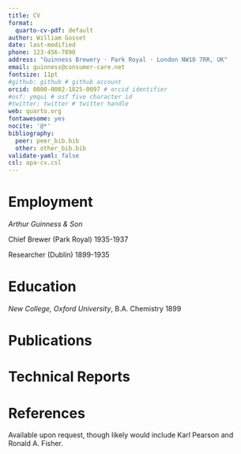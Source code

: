 ```yaml
---
title: CV
format:
  quarto-cv-pdf: default
author: William Gosset
date: last-modified
phone: 123-456-7890
address: "Guinness Brewery · Park Royal · London NW10 7RR, UK"
email: guinness@consumer-care.net
fontsize: 11pt
#github: github # github account
orcid: 0000-0002-1825-0097 # orcid identifier
#osf: ymqui # osf five character id
#twitter: twitter # twitter handle
web: quarto.org
fontawesome: yes
nocite: '@*'
bibliography: 
  peer: peer_bib.bib
  other: other_bib.bib
validate-yaml: false
csl: apa-cv.csl
---
```


# Employment

*Arthur Guinness & Son*

Chief Brewer (Park Royal) \hfill 1935-1937

Researcher (Dublin) \hfill 1899-1935

# Education

*New College, Oxford University*, B.A. Chemistry \hfill 1899

# Publications

::: {#refs-peer}
:::

# Technical Reports

::: {#refs-other}
:::

# References

Available upon request, though likely would include Karl Pearson and Ronald A. Fisher.
